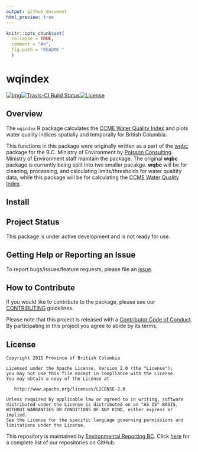 ```yaml
---
output: github_document
html_preview: true
---
```


<!-- README.md is generated from README.Rmd. Please edit that file -->


```r
knitr::opts_chunk$set(
  collapse = TRUE,
  comment = "#>",
  fig.path = "README-"
  )
```
# wqindex

[![img](https://img.shields.io/badge/Lifecycle-Dormant-ff7f2a)](https://github.com/bcgov/repomountie/blob/master/doc/lifecycle-badges.md)[![Travis-CI Build Status](https://travis-ci.org/bcgov/wqindex.svg?branch=master)](https://travis-ci.org/bcgov/wqindex)[![License](https://img.shields.io/badge/License-Apache%202.0-blue.svg)](https://opensource.org/licenses/Apache-2.0)

## Overview

The `wqindex` R package calculates the [CCME Water Quality Index](http://www.ccme.ca/en/resources/canadian_environmental_quality_guidelines/index.html)
and plots water quality indices spatially and temporally for
British Columbia.

This functions in this package were originally written as a part of the [wqbc](https://github.com/bcgov/wqbc) package for the B.C. Ministry of Environment by [Poisson Consulting](http://www.poissonconsulting.ca/). Ministry of Environment staff maintain the package. The original **wqbc** package is currently being split into two smaller pacakge. **wqbc** will be for cleaning, processing, and calculating limits/thresholds for water qualtity data, while this package will be for calculating the [CCME Water Quality Index](http://www.ccme.ca/en/resources/canadian_environmental_quality_guidelines/index.html).

## Install

## Project Status

This package is under active development and is not ready for use.

## Getting Help or Reporting an Issue

To report bugs/issues/feature requests, please file an [issue](https://github.com/bcgov/wqindex/issues/).

## How to Contribute

If you would like to contribute to the package, please see our 
[CONTRIBUTING](CONTRIBUTING.md) guidelines.

Please note that this project is released with a [Contributor Code of Conduct](CODE_OF_CONDUCT.md). By participating in this project you agree to abide by its terms.

## License

    Copyright 2015 Province of British Columbia

    Licensed under the Apache License, Version 2.0 (the "License");
    you may not use this file except in compliance with the License.
    You may obtain a copy of the License at 

       http://www.apache.org/licenses/LICENSE-2.0

    Unless required by applicable law or agreed to in writing, software
    distributed under the License is distributed on an "AS IS" BASIS,
    WITHOUT WARRANTIES OR CONDITIONS OF ANY KIND, either express or implied.
    See the License for the specific language governing permissions and
    limitations under the License.
    
This repository is maintained by [Environmental Reporting BC](http://www2.gov.bc.ca/gov/content?id=FF80E0B985F245CEA62808414D78C41B). Click [here](https://github.com/bcgov/EnvReportBC-RepoList) for a complete list of our repositories on GitHub.    
